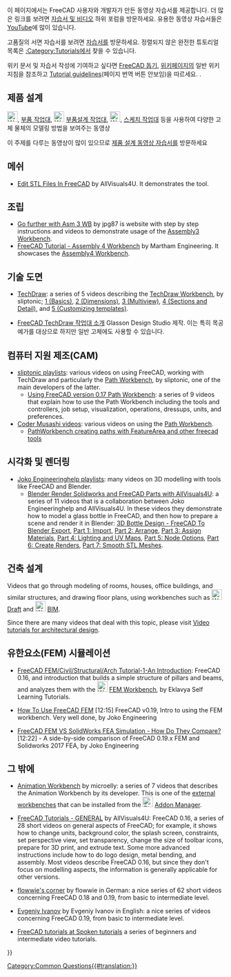 <languages/>

{{VeryImportantMessage|자습서에 사용된 FreeCAD 버전에 주의하세요. 자습서에서 이전 버전의 프로그램을 사용하는 경우 일반 모델링 프로세스는 계속 작동할 수 있지만 일부 도구는 최신 배포판에서 변경되었을 수 있습니다. 버전 0.16 이하로 제작된 동영상은 더 이상 사용되지 않는 것으로 간주되므로 추가하지 마세요.}}

이 페이지에서는 FreeCAD 사용자와 개발자가 만든 동영상 자습서를 제공합니다. 더 많은 링크를 보려면 [https://forum.freecadweb.org/viewforum.php?f=36 자습서 및 비디오] 하위 포럼을 방문하세요. 유용한 동영상 자습서들은 [https://YouTube.com YouTube]에 많이 있습니다.

고품질의 서면 자습서를 보려면 [[tutorials/ko|자습서]]를 방문하세요. 정렬되지 않은 완전한 튜토리얼 목록은 [[:Category:Tutorials]]에서 찾을 수 있습니다.

위키 문서 및 자습서 작성에 기여하고 싶다면 [[Help FreeCAD/ko|FreeCAD 돕기]], [[WikiPages/ko|위키페이지]]의 일반 위키 지침을 참조하고 [[Tutorial_guidelines|Tutorial guidelines]](페이지 번역 버튼 안보임)을 따르세요. .

<span id="Product_design"></span>
== 제품 설계 ==

[[Image:Workbench_Part.svg|24px]], [[Part Workbench/ko|부품 작업대]], [[Image:Workbench_PartDesign.svg|24px]] [[PartDesign Workbench/ko|부품설계 작업대]],  [[Image:Workbench_Sketcher.svg|24px]], [[Sketcher Workbench/ko|스케치 작업대]] 등을 사용하여 다양한 고체 물체의 모델링 방법을 보여주는 동영상

이 주제를 다루는 동영상이 많이 있으므로 [[Video_tutorials_for_product_design/ko|제품 설계 동영상 자습서]]를 방문하세요

<span id="Meshes"></span>
== 메쉬 ==

* [https://www.youtube.com/watch?v=5lwENZeNiNg&feature=youtu.be Edit STL Files In FreeCAD] by  AllVisuals4U. It demonstrates the {{Button|[[File:Part_ShapeFromMesh.svg|16px]] [[Part_ShapeFromMesh|Part ShapeFromMesh]]}} tool.

<span id="Assembly"></span>
== 조립 ==

* [http://help-freecad-jpg87.fr/025c_ass_ex_creat.php Go further with Asm 3 WB] by jpg87 is website with step by step instructions and videos to demonstrate usage of the [[Assembly3_Workbench|Assembly3 Workbench]].
* [https://www.youtube.com/watch?v=n04M6nFvdxs FreeCAD Tutorial - Assembly 4 Workbench] by  Martham Engineering. It showcases the [[Assembly4_Workbench|Assembly4 Workbench]].

<span id="Technical_drawings"></span>
== 기술 도면 ==

* [https://www.youtube.com/watch?v=7LbOmSGW9F0&list=PLEuOia-QxyFKQnmM1U9yVo7eNrK_Mcln8 TechDraw]: a series of 5 videos describing the [[TechDraw Workbench|TechDraw Workbench]], by sliptonic; [https://www.youtube.com/watch?v=7LbOmSGW9F0 1 (Basics)], [https://www.youtube.com/watch?v=z3w84RfvqaE 2 (Dimensions)], [https://www.youtube.com/watch?v=uNjXg-m38aI 3 (Multiview)], [https://www.youtube.com/watch?v=3zSdeFV6I5o 4 (Sections and Detail)], and [https://www.youtube.com/watch?v=kcmdJ7xa7gg 5 (Customizing templates)].

* [https://www.youtube.com/watch?v=TnYMfpdNQoo FreeCAD TechDraw 작업대 소개] Glasson Design Studio 제작. 이는 특히 목공예가를 대상으로 하지만 일반 고체에도 사용할 수 있습니다.

<span id="Computer-Aided_Manufacturing_(CAM)"></span>
== 컴퓨터 지원 제조(CAM) ==

* [https://www.youtube.com/user/sliptonic/playlists sliptonic playlists]: various videos on using FreeCAD, working with TechDraw and particularly the [[Path Workbench|Path Workbench]], by sliptonic, one of the main developers of the latter.
** [https://www.youtube.com/playlist?list=PLEuOia-QxyFJZSpqb0xOHc9t7MLdCO3io Using FreeCAD version 0.17 Path Workbench]: a series of 9 videos that explain how to use the Path Workbench including the tools and controllers, job setup, visualization, operations, dressups, units, and preferences.
* [https://www.youtube.com/channel/UCtNnYMVWGkG-aemOrCtGjCA/videos Coder Musashi videos]: various videos on using the [[Path Workbench|Path Workbench]].
** [https://www.youtube.com/watch?v=MsDIRIkeNJ4 PathWorkbench creating paths with FeatureArea and other freecad tools]

<span id="Visualization_and_rendering"></span>
== 시각화 및 렌더링 ==

* [https://www.youtube.com/channel/UC-CubOaooNwC-3RBKUoAOQQ/playlists Joko Engineeringhelp playlists]: many videos on 3D modelling with tools like FreeCAD and Blender.
** [https://www.youtube.com/watch?v=a__w8eMRx-U&list=PL7eiW2bt21YUfOTUvzA3jtQqF4Vpz21Ut Blender Render Solidworks and FreeCAD Parts with AllVisuals4U]: a series of 11 videos that is a collaboration between Joko Engineeringhelp and AllVisuals4U. In these videos they demonstrate how to model a glass bottle in FreeCAD, and then how to prepare a scene and render it in Blender: [https://www.youtube.com/watch?v=a__w8eMRx-U&list=PL7eiW2bt21YUfOTUvzA3jtQqF4Vpz21Ut 3D Bottle Design - FreeCAD To Blender Export], [https://www.youtube.com/watch?v=U7e6-Wfv2b0 Part 1: Import], [https://www.youtube.com/watch?v=fAvDd7SY-T0 Part 2: Arrange], [https://www.youtube.com/watch?v=J8TuRgaBNBU Part 3: Assign Materials], [https://www.youtube.com/watch?v=0dsvaQVN1VQ Part 4: Lighting and UV Maps], [https://www.youtube.com/watch?v=zx0Qvsl6gzw Part 5: Node Options], [https://www.youtube.com/watch?v=TRVLZeJ6f28 Part 6: Create Renders], [https://www.youtube.com/watch?v=foTUw3qM13c Part 7: Smooth STL Meshes].

<span id="Architectural_design"></span>
== 건축 설계 ==

Videos that go through modeling of rooms, houses, office buildings, and similar structures, and drawing floor plans, using workbenches such as [[Image:Workbench_Draft.svg|24px]] [[Draft_Workbench|Draft]] and [[Image:Workbench_BIM.svg|24px]] [[BIM_Workbench|BIM]].

Since there are many videos that deal with this topic, please visit [[Video_tutorials_for_architectural_design|Video tutorials for architectural design]].

<span id="Finite_element_(FEM)_simulation"></span>
== 유한요소(FEM) 시뮬레이션 ==

* [https://www.youtube.com/watch?v=wAJe1R5NDGw FreeCAD FEM/Civil/Structural/Arch Tutorial-1-An Introduction]: FreeCAD 0.16, and introduction that builds a simple structure of pillars and beams, and analyzes them with the [[Image:Workbench_FEM.svg|24px]] [[FEM Workbench|FEM Workbench]], by Eklavya Self Learning Tutorials.

* [https://www.youtube.com/watch?v=dhrynRdBOIg How To Use FreeCAD FEM] [12:15] FreeCAD v0.19, Intro to using the FEM workbench. Very well done, by Joko Engineering

* [https://www.youtube.com/watch?v=qWtMJagDoRk FreeCAD FEM VS SolidWorks FEA Simulation - How Do They Compare?] [12:22] - A side-by-side comparison of FreeCAD 0.19.x FEM and Solidworks 2017 FEA, by Joko Engineering

<span id="Other"></span>
== 그 밖에 ==

* [https://www.youtube.com/watch?v=AQjAa5JxmOg&list=PLIxaznuCUATKzCFbFUFhRwZMJMnYuQ1JB Animation Workbench] by microelly: a series of 7 videos that describes the Animation Workbench by its developer. This is one of the [[external workbenches|external workbenches]] that can be installed from the [[Image:Std_AddonMgr.svg|24px]] [[Std_AddonMgr|Addon Manager]].

* [https://www.youtube.com/watch?v=WdBQPXeAeMc&list=PLKu--JcOZKTPZjy761ELQ7ba45yZmxOpj FreeCAD Tutorials - GENERAL] by AllVisuals4U: FreeCAD 0.16, a series of 28 short videos on general aspects of FreeCAD; for example, it shows how to change units, background color, the splash screen, constraints, set perspective view, set transparency, change the size of toolbar icons, prepare for 3D print, and extrude text. Some more advanced instructions include how to do logo design, metal bending, and assembly. Most videos describe FreeCAD 0.16, but since they don't focus on modelling aspects, the information is generally applicable for other versions.

* [https://www.youtube.com/c/flowwiescorner/videos flowwie's corner] by flowwie in German: a nice series of 62 short videos concerning FreeCAD 0.18 and 0.19, from basic to intermediate level.

* [https://www.youtube.com/c/CFDIntech/videos Evgeniy Ivanov] by Evgeniy Ivanov in English: a nice series of videos concerning FreeCAD 0.19, from basic to intermediate level.

* [https://spoken-tutorial.org/tutorial-search/?search_foss=FreeCAD&search_language=English FreeCAD tutorials at Spoken tutorials] a series of beginners and intermediate video tutorials.

{{Userdocnavi{{#translation:}}}}
[[Category:Common Questions{{#translation:}}]]